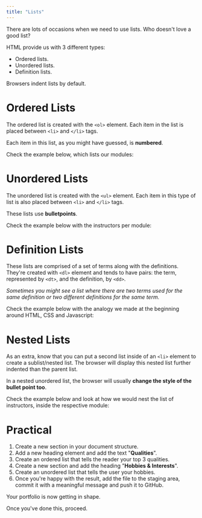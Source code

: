 ```yaml
---
title: "Lists"
---
```


There are lots of occasions when we need to use lists. Who doesn't love a good list?

HTML provide us with 3 different types:

- Ordered lists.
- Unordered lists.
- Definition lists.

Browsers indent lists by default.

# Ordered Lists

The ordered list is created with the `<ol>` element.
Each item in the list is placed between `<li>` and `</li>` tags.

Each item in this list, as you might have guessed, is **numbered**.

Check the example below, which lists our modules:

<CodePen id="NWwOBZJ" title="Ordered list" />

# Unordered Lists

The unordered list is created with the `<ul>` element.
Each item in this type of list is also placed between `<li>` and `</li>` tags.

These lists use **bulletpoints**.

Check the example below with the instructors per module:

<CodePen id="VwrEGLy" title="Unordered lists" />

# Definition Lists

These lists are comprised of a set of terms along with the definitions.
They're created with `<dl>` element and tends to have pairs: the term, represented by `<dt>`, and the definition, by `<dd>`.

*Sometimes you might see a list where there are two terms used for the same definition or two different definitions for the same term.*

Check the example below with the analogy we made at the beginning around HTML, CSS and Javascript:

<CodePen id="abVRaBW" title="Definition lists" />


# Nested Lists

As an extra, know that you can put a second list inside of an `<li>` element to create a sublist/nested list.
The browser will display this nested list further indented than the parent list.

In a nested unordered list, the browser will usually **change the style of the bullet point too**.

Check the example below and look at how we would nest the list of instructors, inside the respective module:

<CodePen id="XWzxPRp" title="Nested lists" />

# Practical

1. Create a new section in your document structure.
2. Add a new heading element and add the text "**Qualities**".
3. Create an ordered list that tells the reader your top 3 qualities.
4. Create a new section and add the heading "**Hobbies & Interests**".
5. Create an unordered list that tells the user your hobbies.
6. Once you're happy with the result, add the file to the staging area, commit it with a meaningful message and push it to GitHub.

Your portfolio is now getting in shape.

Once you've done this, proceed.
